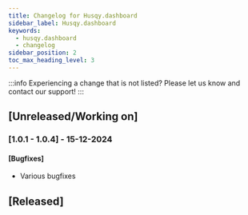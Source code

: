 ```yaml
---
title: Changelog for Husqy.dashboard
sidebar_label: Husqy.dashboard
keywords:
  - husqy.dashboard
  - changelog
sidebar_position: 2
toc_max_heading_level: 3
---
```


:::info
Experiencing a change that is not listed? Please let us know and contact our support!
:::

## [Unreleased/Working on]

### [1.0.1 - 1.0.4] - 15-12-2024

#### [Bugfixes]

- Various bugfixes

## [Released]
